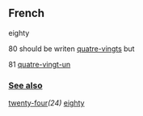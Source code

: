 ==French==

eighty

80 should be writen [[quatre-vingts]] but

81 [[quatre-vingt-un]]

=== [[See also]] ===

[[twenty-four]]''(24)'' [[eighty]]